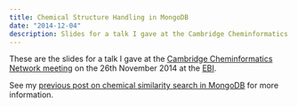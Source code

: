 ```yaml
---
title: Chemical Structure Handling in MongoDB
date: "2014-12-04"
description: Slides for a talk I gave at the Cambridge Cheminformatics Network meeting.
---
```


These are the slides for a talk I gave at the [Cambridge Cheminformatics Network meeting](http://c-inf.net) on the 26th November 2014 at the [EBI](https://www.ebi.ac.uk).

See my [previous post on chemical similarity search in MongoDB](http://blog.matt-swain.com/post/87093745652/chemical-similarity-search-in-mongodb) for more information.

<SlideDeck id="27506a10587801325d0832c09a5c5970" title="Chemical Structure Handling in MongoDB" />
